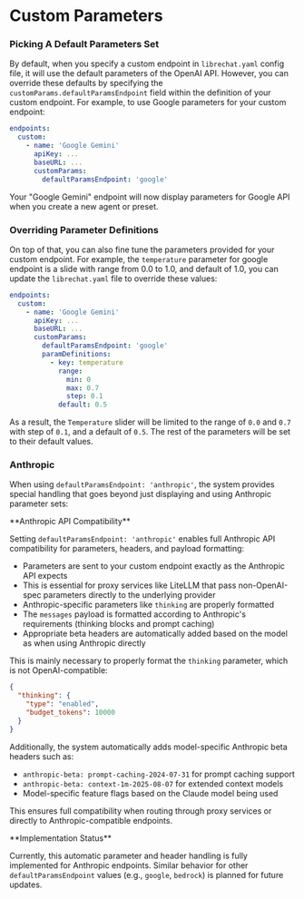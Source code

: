 # Custom Parameters

### Picking A Default Parameters Set

By default, when you specify a custom endpoint in `librechat.yaml` config file, it will use the default parameters of the OpenAI API. However, you can override these defaults by specifying the `customParams.defaultParamsEndpoint` field within the definition of your custom endpoint. For example, to use Google parameters for your custom endpoint:

```yaml filename="excerpt of librechat.yaml"
endpoints:
  custom:
    - name: 'Google Gemini'
      apiKey: ...
      baseURL: ...
      customParams:
        defaultParamsEndpoint: 'google'
```

Your "Google Gemini" endpoint will now display parameters for Google API when you create a new agent or preset.

### Overriding Parameter Definitions

On top of that, you can also fine tune the parameters provided for your custom endpoint. For example, the `temperature` parameter for google endpoint is a slide with range from 0.0 to 1.0, and default of 1.0, you can update the `librechat.yaml` file to override these values:

```yaml filename="excerpt of librechat.yaml"
endpoints:
  custom:
    - name: 'Google Gemini'
      apiKey: ...
      baseURL: ...
      customParams:
        defaultParamsEndpoint: 'google'
        paramDefinitions:
          - key: temperature
            range:
              min: 0
              max: 0.7
              step: 0.1
            default: 0.5
```
As a result, the `Temperature` slider will be limited to the range of `0.0` and `0.7` with step of `0.1`, and a default of `0.5`. The rest of the parameters will be set to their default values.

### Anthropic

When using `defaultParamsEndpoint: 'anthropic'`, the system provides special handling that goes beyond just displaying and using Anthropic parameter sets:

<Callout type="info">
**Anthropic API Compatibility**

Setting `defaultParamsEndpoint: 'anthropic'` enables full Anthropic API compatibility for parameters, headers, and payload formatting:
- Parameters are sent to your custom endpoint exactly as the Anthropic API expects
- This is essential for proxy services like LiteLLM that pass non-OpenAI-spec parameters directly to the underlying provider
- Anthropic-specific parameters like `thinking` are properly formatted
- The `messages` payload is formatted according to Anthropic's requirements (thinking blocks and prompt caching)
- Appropriate beta headers are automatically added based on the model as when using Anthropic directly
</Callout>

This is mainly necessary to properly format the `thinking` parameter, which is not OpenAI-compatible:

```json
{
  "thinking": {
    "type": "enabled",
    "budget_tokens": 10000
  }
}
```

Additionally, the system automatically adds model-specific Anthropic beta headers such as:
- `anthropic-beta: prompt-caching-2024-07-31` for prompt caching support
- `anthropic-beta: context-1m-2025-08-07` for extended context models
- Model-specific feature flags based on the Claude model being used

This ensures full compatibility when routing through proxy services or directly to Anthropic-compatible endpoints.

<Callout type="note">
**Implementation Status**

Currently, this automatic parameter and header handling is fully implemented for Anthropic endpoints. Similar behavior for other `defaultParamsEndpoint` values (e.g., `google`, `bedrock`) is planned for future updates.
</Callout>